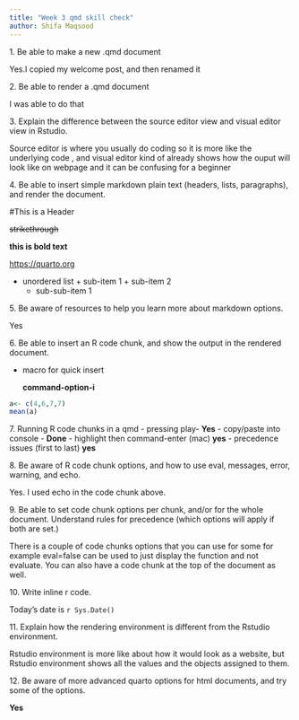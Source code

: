 ```yaml
---
title: "Week 3 qmd skill check"
author: Shifa Maqsood
---
```


1.\ Be able to make a new .qmd document

   Yes.I copied my welcome post, and then renamed it

2.\ Be able to render a .qmd document
 
  I was able to do that
  
3.\ Explain the difference between the source editor view and visual editor view in Rstudio.

   Source editor is where you usually do coding so it is more      like the underlying code , and visual editor kind of already     shows how the ouput will look like on webpage and it can be       confusing for a beginner

4.\ Be able to insert simple markdown plain text (headers, lists, paragraphs), and render the document.

   #This is a Header

  ~~strikethrough~~

  **this is bold text**

 <https://quarto.org>

   * unordered list
    + sub-item 1
    + sub-item 2
        - sub-sub-item 1

5.\ Be aware of resources to help you learn more about markdown options.

   Yes

6.\ Be able to insert an R code chunk, and show the output in the rendered document.

 - macro for quick insert
 
   **command-option-i**
 
```r
a<- c(4,6,7,7)
mean(a)

```
 
 
7.\ Running R code chunks in a qmd
  - pressing play- **Yes**
  - copy/paste into console - **Done**
  - highlight then command-enter (mac) **yes**
  - precedence issues (first to last) **yes**

8.\ Be aware of R code chunk options, and how to use eval, messages, error, warning, and echo.
   
  Yes. I used echo in the code chunk above.


9.\ Be able to set code chunk options per chunk, and/or for the whole document. Understand rules for precedence (which options will apply if both are set.)

  There is a couple of code chunks options that you can use for    some for example eval=false can be used to just display the      function and not evaluate. You can also have a code chunk at     the top of the document as well.

10.\ Write inline r code.

  Today's date is `r Sys.Date()`

11.\ Explain how the rendering environment is different from the Rstudio environment.
  
   Rstudio environment is more like about how it would look as a     website, but Rstudio environment shows all the values and the     objects assigned to them.


12.\ Be aware of more advanced quarto options for html documents, and try some of the options.

   **Yes**
